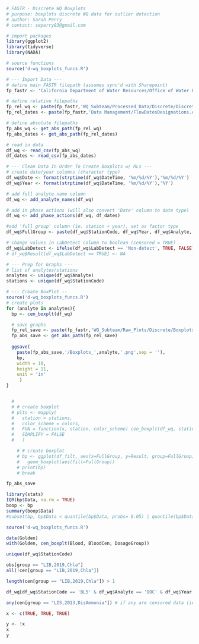```r
# FASTR - Discrete WQ Boxplots
# purpose: boxplots discrete WQ data for outlier detection
# author: Sarah Perry
# contact: seperry83@gmail.com
```

```r
# import packages
library(ggplot2)
library(tidyverse)
library(NADA)

# source functions
source('d-wq_boxplots_funcs.R')
```

```r
# --- Import Data ---
# define main FASTR filepath (assumes sync'd with Sharepoint)
fp_fastr <- 'California Department of Water Resources/Office of Water Quality and Estuarine Ecology - North Delta Flow Action/'

# define relative filepaths 
fp_rel_wq <- paste(fp_fastr,'WQ_Subteam/Processed_Data/Discrete/Discrete_Output_Lab.csv', sep = '')
fp_rel_dates <- paste(fp_fastr,'Data Management/FlowDatesDesignations.csv', sep = '')

# define absolute filepaths
fp_abs_wq <- get_abs_path(fp_rel_wq)
fp_abs_dates <- get_abs_path(fp_rel_dates)

# read in data
df_wq <- read_csv(fp_abs_wq)
df_dates <- read_csv(fp_abs_dates)

# --- Clean Data In Order To Create Boxplots w/ RLs ---
# create date/year columns (character type)
df_wq$Date <- format(strptime(df_wq$DateTime, '%m/%d/%Y'),'%m/%d/%Y')
df_wq$Year <- format(strptime(df_wq$DateTime, '%m/%d/%Y'),'%Y')

# add full analyte name column
df_wq <- add_analyte_names(df_wq)

# add in phase actions (will also convert 'Date' column to date type)
df_wq <- add_phase_actions(df_wq, df_dates)

#add 'full group' column (ie. station + year), set as factor type
df_wq$FullGroup <- paste(df_wq$StationCode, df_wq$Year, df_wq$Analyte, sep = ',')

# change values in LabDetect column to boolean (censored = TRUE)
df_wq$LabDetect <- ifelse(df_wq$LabDetect == 'Non-detect', TRUE, FALSE)
# df_wq$Result[df_wq$LabDetect == TRUE] <- NA
```


```r
# --- Prep for Graphs ---
# list of analytes/stations
analytes <- unique(df_wq$Analyte)
stations <- unique(df_wq$StationCode)

# --- Create BoxPlot --
source('d-wq_boxplots_funcs.R')
# create plots
for (analyte in analytes){ 
  bp <- cen_boxplt(df_wq)

  # save graphs
  fp_rel_save <- paste(fp_fastr,'WQ_Subteam/Raw_Plots/Discrete/Boxplots', sep = '')
  fp_abs_save <- get_abs_path(fp_rel_save)
  
  ggsave(
    paste(fp_abs_save,'/Boxplots_',analyte,'.png',sep = ''),
    bp,
    width = 10,
    height = 11,
    unit = 'in'
     )
}


  # 
  # # create boxplot
  # plts <- mapply(
  #   station = stations,
  #   color_scheme = colors,
  #   FUN = function(x, station, color_scheme) cen_boxplt(df_wq, station),
  #   SIMPLIFY = FALSE
  #   )

    # # create boxplot
    # bp <- ggplot(df_filt, aes(x=FullGroup, y=Result, group=FullGroup)) +
    #   geom_boxplot(aes(fill=FullGroup))
    # print(bp)
    # break
```
```r
fp_abs_save
```

```r
library(stats)
IQR(bp$Data, na.rm = TRUE)
boop <- bp
summary(boop$Data)
#subset(bp, bp$Data < quantile(bp$Data, probs= 0.05) | quantile(bp$Data, probs=0.95) < bp$Data)
```


```r
source('d-wq_boxplots_funcs.R')

data(Golden)
with(Golden, cen_boxplt(Blood, BloodCen, DosageGroup))

unique(df_wq$StationCode)

obs[group == "LIB,2019,Chla"]
all(!cen[group == "LIB,2019,Chla"])

length(cen[group == "LIB,2019,Chla"]) > 1
```

```r
df_wq[df_wq$StationCode == 'BL5' & df_wq$Analyte == 'DOC' & df_wq$Year == 2018,]
```
```r
any(cen[group == "LIS,2013,DisAmmonia"]) # if any are censored data (ie. are any/all TRUE)

x <- c(TRUE, TRUE, TRUE)

y <- !x
x
y
```

